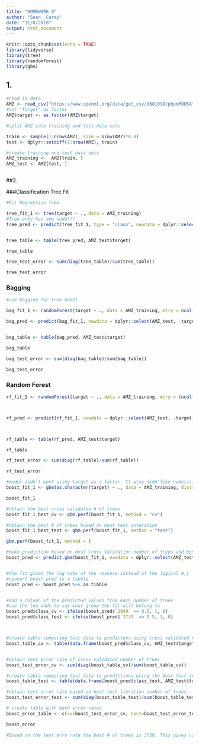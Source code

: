 ```yaml
---
title: "HOMEWORK 9"
author: "Sean  Carey"
date: "11/8/2018"
output: html_document
---
```


```r
knitr::opts_chunk$set(echo = TRUE)
library(tidyverse)
library(tree)
library(randomForest)
library(gbm)


```

## 1.

```r

#read in data
AMZ <- read_csv("https://www.openml.org/data/get_csv/1681098/phpmPOD5A")
#set "Target" as factor
AMZ$target <- as.factor(AMZ$target)

#split AMZ into training and test data sets

train <- sample(1:nrow(AMZ), size = nrow(AMZ)*0.8)
test <- dplyr::setdiff(1:nrow(AMZ), train)

#create training and test data sets
AMZ_training <-  AMZ[train, ]
AMZ_test <- AMZ[test, ]



```
##2.  

###Classification Tree Fit
```r

#Fit Regression Tree 

tree_fit_1 <- tree(target ~ ., data = AMZ_training)
#Tree only has one node!!!
tree_pred <- predict(tree_fit_1, type = "class", newdata = dplyr::select(AMZ_test, -target))


tree_table <- table(tree_pred, AMZ_test$target)

tree_table

tree_test_error <- sum(diag(tree_table)/sum(tree_table))

tree_test_error

```

### Bagging

```r

#use bagging for tree model

bag_fit_1 <- randomForest(target ~ ., data = AMZ_training, mtry = ncol(AMZ_training)-1, ntree = 500, importance=TRUE )

bag_pred <- predict(bag_fit_1, newdata = dplyr::select(AMZ_test, -target), n.trees=500)


bag_table <- table(bag_pred, AMZ_test$target)

bag_table

bag_test_error <- sum(diag(bag_table)/sum(bag_table))

bag_test_error

```

### Random Forest
```r

rf_fit_1 <- randomForest(target ~ ., data = AMZ_training, mtry = (ncol(AMZ_training)-1)/3, ntree = 500, importance=TRUE )



rf_pred <- predict(rf_fit_1, newdata = dplyr::select(AMZ_test, -target), n.trees=500)



rf_table <- table(rf_pred, AMZ_test$target)

rf_table

rf_test_error <- sum(diag(rf_table)/sum(rf_table))

rf_test_error

```

```r


#model didn't work using target as a factor. It also didn'like numeric. Used character
boost_fit_1 <- gbm(as.character(target) ~ ., data = AMZ_training, distribution = "bernoulli",cv.folds = 5 , n.trees = 5000, shrinkage = 0.1, interaction.depth = 3)

boost_fit_1

#obtain the best cross validated # of trees
boost_fit_1_best_cv <- gbm.perf(boost_fit_1, method = "cv")

#obtain the best # of trees based on best test interation 
boost_fit_1_best_test <- gbm.perf(boost_fit_1, method = "test")

gbm.perf(boost_fit_1, method = )

#make prediction based on best Cross Validation number of trees and best test number of trees
boost_pred <- predict.gbm(boost_fit_1, newdata = dplyr::select(AMZ_test, -target),type = "response", n.trees = c(boost_fit_1_best_cv, boost_fit_1_best_test))


#the fit gives the log odds of the resonse instead of the logical 0,1
#convert boost pred to a tibble
boost_pred <- boost_pred %>% as.tibble


#add a column of the predicted values from each number of trees
#use the log odds to say what group the fit will belong to
boost_pred$class_cv <- ifelse(boost_pred$`2949` >= 0.5, 1, 0)
boost_pred$class_test <- ifelse(boost_pred$`3739` >= 0.5, 1, 0)



#create table comparing test data to predictons using cross validated # of trees
boost_table_cv <- table(data.frame(boost_pred$class_cv, AMZ_test$target))


#obtain test error rate of cross validated number of trees
boost_test_error_cv <- sum(diag(boost_table_cv)/sum(boost_table_cv))

#create table comparing test data to predictions using the best test interation # of trees
boost_table_test <- table(data.frame(boost_pred$class_test, AMZ_test$target))

#obtain test error rate based on best test iteration number of trees
boost_test_error_test <- sum(diag(boost_table_test)/sum(boost_table_test))

# create table with both error rates
boost_error_table <- c(cv=boost_test_error_cv, test=boost_test_error_test)

boost_error

#Based on the test erro rate the best # of trees is 3739. This gives us a 0.960 error rate. 

```


